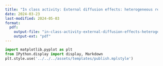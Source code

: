 ```yaml
---
title: "In class activity: External diffusion effects: heterogeneous reactions"
date: 2024-03-23
last-modified: 2024-05-03
format:
  pdf:
    output-file: "in-class-activity-external-diffusion-effects-heterogeneous-reactions"
    output-ext: "pdf"
---
```


```python
import matplotlib.pyplot as plt
from IPython.display import display, Markdown
plt.style.use('../../../assets/templates/publish.mplstyle')
```

